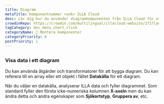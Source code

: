 ```yaml
---
title: Diagram
metaTitle: Komponentnummer <unk> ILLA Cloud
desc: Lär dig hur du använder diagramkomponenten från ILLA Cloud för att visualisera data som grafer och diagram med hjälp av sjökort.js i dina applikationer.
crowdinRepo: https://crowdin.com/multilingual/illacloud-website/171?languages=sv&filter=basic&value=0
tagCategory: doc_menu_chart_click
categoryName: 🧬 Montera komponenter
categoryPriority: 6
postPriority: 1
---
```


## <h2 hidden>Diagram</h2>

### Visa data i ett diagram

Du kan använda åtgärder och transformatorer för att bygga diagram. Du kan referera till en array eller ett objekt i fältet **Datakälla** för ett diagram. 

När du väljer en datakälla, analyserar ILLA data och fyller diagrammet. Som standard fyller den första icke-numeriska kolumnen **X-axeln** men du kan ändra detta och andra egenskaper som **Sjökortstyp**, **Gruppera av**, etc.

<img src='https://cdn.illacloud.com/official-website/img/docs/assemble/chart1.png' alt="" />

<img src='https://cdn.illacloud.com/official-website/img/docs/assemble/chart2.png' alt="" />
